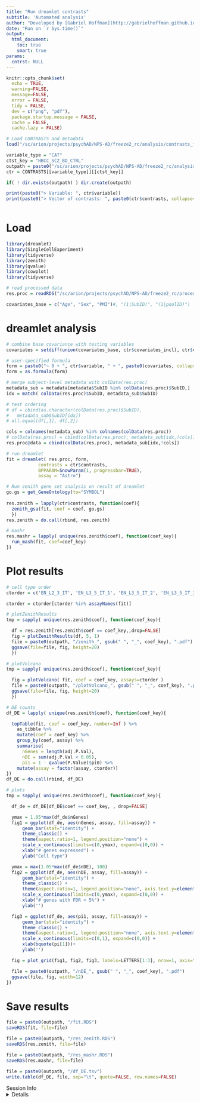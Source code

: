 ```yaml
---
title: "Run dreamlet contrasts"
subtitle: 'Automated analysis'
author: "Developed by [Gabriel Hoffman](http://gabrielhoffman.github.io/)"
date: "Run on `r Sys.time()`"
output: 
  html_document:
    toc: true
    smart: true
params:
  cntrst: NULL
---
```




<!--- 

# https://hoffmg01.hpc.mssm.edu/PsychAD_analysis/

cd /sc/arion/projects/CommonMind/hoffman/NPS-AD/work/nps_ad/analysis/freeze2/testing/
ml python git pandoc
git pull origin master



rmarkdown::render("run_dreamlet_contrasts.Rmd")


Rscript -e "rmarkdown::render('example.Rmd',params=list(args = myarg))"

DIR=/sc/arion/projects/CommonMind/hoffman/NPS-AD/work/nps_ad/analysis/freeze2/testing/

Rscript -e "rmarkdown::render(\"$DIR/run_dreamlet_contrasts.Rmd\")"


--->


```r
knitr::opts_chunk$set(
  echo = TRUE,
  warning=FALSE,
  message=FALSE,
  error = FALSE,
  tidy = FALSE,
  dev = c("png", "pdf"),
  package.startup.message = FALSE,
  cache = FALSE,
  cache.lazy = FALSE)
```


```r
# Load CONTRASTS and metadata
load("/sc/arion/projects/psychAD/NPS-AD/freeze2_rc/analysis/contrasts_for_dreamlet.Rdata")

variable_type = "CAT"
ctst_key = "HBCC_SCZ_BD_CTRL"
outpath = paste0("/sc/arion/projects/psychAD/NPS-AD/freeze2_rc/analysis/results/", ctst_key)
ctr = CONTRASTS[[variable_type]][[ctst_key]]

if( ! dir.exists(outpath) ) dir.create(outpath)

print(paste0("> Variable: ", ctr$variable))
print(paste0("> Vector of contrasts: ", paste0(ctr$contrasts, collapse=",")))



```

<!---
 <font size="5">__Evaluating dataset: `r names(params$DATASET)`__</font>
}
--->


# Load
```r
library(dreamlet)
library(SingleCellExperiment)
library(tidyverse)
library(zenith)
library(qvalue)
library(cowplot)
library(tidyverse)

# read processed data
res.proc = readRDS("/sc/arion/projects/psychAD/NPS-AD/freeze2_rc/processAssays/HBCC_2023-02-28_12_36_processAssays_Channel_subclass.RDS")

covariates_base = c("Age", "Sex", "PMI")#, "(1|SubID)", "(1|poolID)")
```

# dreamlet analysis
```r
# combine base covariance with testing variables
covariates = setdiff(union(covariates_base, ctr$covariates_incl), ctr$covariates_excl)

# user-specified formula
form = paste0("~ 0 + ", ctr$variable, " + ", paste0(covariates, collapse=" + "))
form = as.formula(form)

# merge subject-level metadata with colData(res.proc)
metadata_sub = metadata[metadata$SubID %in% colData(res.proc)$SubID,]
idx = match( colData(res.proc)$SubID, metadata_sub$SubID)

# test ordering
# df = cbind(as.character(colData(res.proc)$SubID), 
#   metadata_sub$SubID[idx])
# all.equal(df[,1], df[,2])

cols = colnames(metadata_sub) %in% colnames(colData(res.proc))
# colData(res.proc) = cbind(colData(res.proc), metadata_sub[idx,!cols])
res.proc@data = cbind(colData(res.proc), metadata_sub[idx,!cols])

# run dreamlet
fit = dreamlet( res.proc, form, 
            contrasts = ctr$contrasts, 
            BPPARAM=SnowParam(1, progressbar=TRUE), 
            assay = "Astro")

# Run zenith gene set analysis on result of dreamlet
go.gs = get_GeneOntology(to="SYMBOL")
   
res.zenith = lapply(ctr$contrasts, function(coef){
  zenith_gsa(fit, coef = coef, go.gs)
  })   
res.zenith = do.call(rbind, res.zenith)

# mashr
res.mashr = lapply( unique(res.zenith$coef), function(coef_key){
  run_mash(fit, coef=coef_key)
})
```

# Plot results
```r
# cell type order
ctorder = c('EN_L2_3_IT', 'EN_L3_5_IT_1', 'EN_L3_5_IT_2', 'EN_L3_5_IT_3', 'EN_L5_6_NP', 'EN_L6_CT', 'EN_L6_IT', 'EN_NF', 'IN_ADARB2', 'IN_LAMP5', 'IN_PVALB', 'IN_PVALB_CHC', 'IN_SST', 'IN_VIP', 'Oligo', 'OPC', 'Astro', 'Micro_PVM', 'CD8_T', 'PC', 'VLMC','Endo', "Immune")

ctorder = ctorder[ctorder %in% assayNames(fit)]

# plotZenithResults
tmp = sapply( unique(res.zenith$coef), function(coef_key){

  df = res.zenith[res.zenith$coef == coef_key,,drop=FALSE]
  fig = plotZenithResults(df, 5, 1)
  file = paste0(outpath, "/zenith_", gsub(" ", "_", coef_key), ".pdf")
  ggsave(file=file, fig, height=20)
  })

# plotVolcano
tmp = sapply( unique(res.zenith$coef), function(coef_key){

  fig = plotVolcano( fit, coef = coef_key, assays=ctorder )
  file = paste0(outpath, "/plotVolcano_", gsub(" ", "_", coef_key), ".pdf")
  ggsave(file=file, fig, height=20)
  })

# DE counts
df_DE = lapply( unique(res.zenith$coef), function(coef_key){

  topTable(fit, coef = coef_key, number=Inf ) %>%
    as_tibble %>%
    mutate(coef = coef_key) %>%
    group_by(coef, assay) %>%
    summarise( 
      nGenes = length(adj.P.Val), 
      nDE = sum(adj.P.Val < 0.05),
      pi1 = 1 - qvalue(P.Value)$pi0) %>%
    mutate(assay = factor(assay, ctorder)) 
})
df_DE = do.call(rbind, df_DE)

# plots
tmp = sapply( unique(res.zenith$coef), function(coef_key){

  df_de = df_DE[df_DE$coef == coef_key, , drop=FALSE]

  ymax = 1.05*max(df_de$nGenes)
  fig1 = ggplot(df_de, aes(nGenes, assay, fill=assay)) + 
      geom_bar(stat="identity") + 
      theme_classic() +
      theme(aspect.ratio=1, legend.position="none") +
      scale_x_continuous(limits=c(0,ymax), expand=c(0,0)) +
      xlab("# genes expressed") +
      ylab("Cell type") 

  ymax = max(1.05*max(df_de$nDE), 100)
  fig2 = ggplot(df_de, aes(nDE, assay, fill=assay)) + 
      geom_bar(stat="identity") + 
      theme_classic() +
      theme(aspect.ratio=1, legend.position="none", axis.text.y=element_blank()) +
      scale_x_continuous(limits=c(0,ymax), expand=c(0,0)) +
      xlab("# genes with FDR < 5%") +
      ylab('')

  fig3 = ggplot(df_de, aes(pi1, assay, fill=assay)) + 
      geom_bar(stat="identity") + 
      theme_classic() +
      theme(aspect.ratio=1, legend.position="none", axis.text.y=element_blank()) +
      scale_x_continuous(limits=c(0,1), expand=c(0,0)) +
      xlab(bquote(pi[1]))+
      ylab('')

  fig = plot_grid(fig1, fig2, fig3, labels=LETTERS[1:3], nrow=1, axis="tblr", align="hv")

  file = paste0(outpath, "/nDE_", gsub(" ", "_", coef_key), ".pdf")
  ggsave(file, fig, width=12)
})

```

# Save results
```r
file = paste0(outpath, "/fit.RDS")
saveRDS(fit, file=file)

file = paste0(outpath, "/res_zenith.RDS")
saveRDS(res.zenith, file=file)

file = paste0(outpath, "/res_mashr.RDS")
saveRDS(res.mashr, file=file)

file = paste0(outpath, "/df_DE.tsv")
write.table(df_DE, file, sep="\t", quote=FALSE, row.names=FALSE)
```






Session Info
<details>
```r
sessionInfo()
```
</details>


